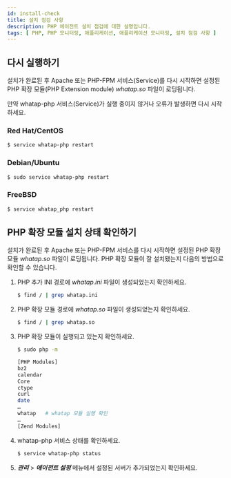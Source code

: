 ```yaml
---
id: install-check
title: 설치 점검 사항
description: PHP 에이전트 설치 점검에 대한 설명입니다.
tags: [ PHP, PHP 모니터링, 애플리케이션, 애플리케이션 모니터링, 설치 점검 사항 ]
---
```

<!-- 구성 수정 -->
## 다시 실행하기

설치가 완료된 후 Apache 또는 PHP-FPM 서비스(Service)를 다시 시작하면 설정된 PHP 확장 모듈(PHP Extension module) *whatap.so* 파일이 로딩됩니다.

만약 whatap-php 서비스(Service)가 실행 중이지 않거나 오류가 발생하면 다시 시작하세요.

### Red Hat/CentOS

```bash title=SH
$ service whatap-php restart
```

### Debian/Ubuntu

```bash title=SH
$ sudo service whatap-php restart
```

### FreeBSD

```bash title=SH
$ service whatap_php restart
```

## PHP 확장 모듈 설치 상태 확인하기

설치가 완료된 후 Apache 또는 PHP-FPM 서비스를 다시 시작하면 설정된 PHP 확장 모듈 *whatap.so* 파일이 로딩됩니다. PHP 확장 모듈이 잘 설치됐는지 다음의 방법으로 확인할 수 있습니다.

<!-- 설치가 완료된 후 Apache 또는 PHP-FPM 서비스(Service)를 다시 시작하면 설정된 PHP 확장 모듈(PHP Extension module) *whatap.so* 파일이 로딩됩니다.

PHP 확장 모듈이 잘 설치됐는지 다음의 방법으로 확인할 수 있습니다. -->

1. PHP 추가 INI 경로에 *whatap.ini* 파일이 생성되었는지 확인하세요.

    ```bash title=SH
    $ find / | grep whatap.ini
    ```

1. PHP 확장 모듈 경로에 *whatap.so* 파일이 생성되었는지 확인하세요.

    ```bash title=SH
    $ find / | grep whatap.so
    ```

1. PHP 확장 모듈이 실행되고 있는지 확인하세요.

    ```bash title=SH
    $ sudo php -m

    [PHP Modules]
    bz2
    calendar
    Core
    ctype
    curl
    date
    …
    whatap   # whatap 모듈 실행 확인
    …
    [Zend Modules]
    ```

1. whatap-php 서비스 상태를 확인하세요.

    ```bash title=SH
    $ service whatap-php status
    ```

1. ***관리*** > ***에이전트 설정*** 메뉴에서 설정된 서버가 추가되었는지 확인하세요. 

    <ImgLang img='php-agent-list.png' />